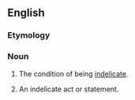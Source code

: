 ==English==

===Etymology===
{{prefix|en|in|delicacy}}

===Noun===
{{en-noun|~|indelicacies}}

# {{lb|en|uncountable}} The condition of being [[indelicate]].
# {{lb|en|countable}} An indelicate act or statement.